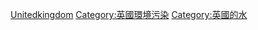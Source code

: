 [[Category:各國水污染|Unitedkingdom]]
[[Category:英國環境污染|Category:英國環境污染]]
[[Category:英國的水|Category:英國的水]]